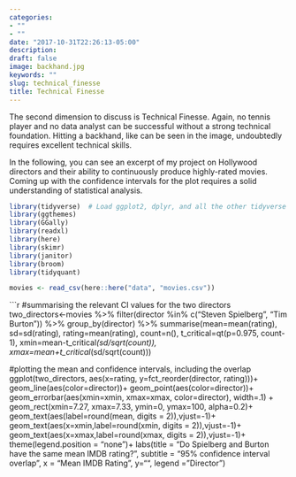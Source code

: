 ```yaml
---
categories:
- ""
- ""
date: "2017-10-31T22:26:13-05:00"
description:
draft: false
image: backhand.jpg
keywords: ""
slug: technical_finesse
title: Technical Finesse
---
```


The second dimension to discuss is Technical Finesse. Again, no tennis player and no data analyst can be successful without a strong technical foundation. Hitting a backhand, like can be seen in the image, undoubtedly requires excellent technical skills. 


In the following, you can see an excerpt of my project on Hollywood directors and their ability to continuously produce highly-rated movies. Coming up with the confidence intervals for the plot requires a solid understanding of statistical analysis.  



```r
library(tidyverse)  # Load ggplot2, dplyr, and all the other tidyverse packages
library(ggthemes)
library(GGally)
library(readxl)
library(here)
library(skimr)
library(janitor)
library(broom)
library(tidyquant)

```




```r
movies <- read_csv(here::here("data", "movies.csv"))
```


```r
#summarising the relevant CI values for the two directors
two_directors<-movies %>% 
  filter(director %in% c("Steven Spielberg", "Tim Burton")) %>% 
  group_by(director) %>%
  summarise(mean=mean(rating),
            sd=sd(rating),
            rating=mean(rating),
            count=n(),
            t_critical=qt(p=0.975, count-1),
            xmin=mean-t_critical*(sd/sqrt(count)),
            xmax=mean+t_critical*(sd/sqrt(count)))


#plotting the mean and confidence intervals, including the overlap
ggplot(two_directors, aes(x=rating, y=fct_reorder(director, rating)))+
  geom_line(aes(color=director))+
  geom_point(aes(color=director))+
  geom_errorbar(aes(xmin=xmin, xmax=xmax, color=director), width=.1) +
  geom_rect(xmin=7.27, xmax=7.33, ymin=0, ymax=100, alpha=0.2)+
  geom_text(aes(label=round(mean, digits = 2)),vjust=-1)+
  geom_text(aes(x=xmin,label=round(xmin, digits = 2)),vjust=-1)+
  geom_text(aes(x=xmax,label=round(xmax, digits = 2)),vjust=-1)+
  theme(legend.position = "none")+
  labs(title = "Do Spielberg and Burton have the same mean IMDB rating?",
       subtitle = "95% confidence interval overlap",
       x = "Mean IMDB Rating", 
       y="",
       legend = "Director")